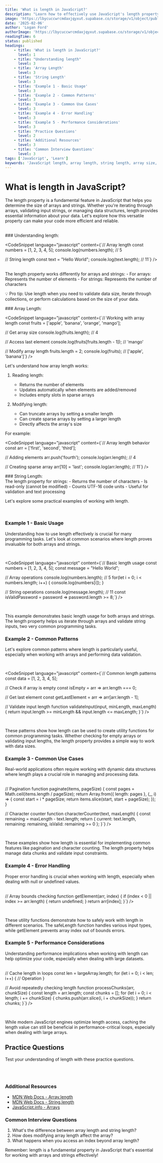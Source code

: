 ```yaml
---
title: 'What is length in JavaScript?'
description: "Learn how to effectively use JavaScript's length property to work with strings and arrays for easier data manipulation and processing."
image: 'https://lbycuccwrcmdaxjqyxut.supabase.co/storage/v1/object/public/blog-images//length-in-javascript.png'
date: '2025-02-06'
author: 'Logan Ford'
authorImage: 'https://lbycuccwrcmdaxjqyxut.supabase.co/storage/v1/object/public/user-profile-pictures/3a57d7e8-8b80-483b-93d0-70fe1f06b0c0/logo.png?u=1l5im5h5n6e5'
readingTime: 6
status: published
headings:
    - title: 'What is length in JavaScript?'
      level: 1
    - title: "Understanding length"
      level: 3
    - title: 'Array Length'
      level: 3
    - title: 'String Length'
      level: 3
    - title: 'Example 1 - Basic Usage'
      level: 3
    - title: 'Example 2 - Common Patterns'
      level: 3
    - title: 'Example 3 - Common Use Cases'
      level: 3
    - title: 'Example 4 - Error Handling'
      level: 3
    - title: 'Example 5 - Performance Considerations'
      level: 3
    - title: 'Practice Questions'
      level: 2
    - title: 'Additional Resources'
      level: 3
    - title: 'Common Interview Questions'
      level: 3
tags: ['JavaScript', 'Learn']
keywords: 'JavaScript length, array length, string length, array size, JavaScript arrays, JavaScript strings, web development, coding tutorial'
---
```



# What is length in JavaScript?

The length property is a fundamental feature in JavaScript that helps you determine the size of arrays and strings. Whether you're iterating through arrays, validating input strings, or managing data structures, length provides essential information about your data. Let's explore how this versatile property can make your code more efficient and reliable.

<br />

<div className="my-4">
### Understanding length:
</div>

<CodeSnippet language="javascript" content={`// Array length
const numbers = [1, 2, 3, 4, 5];
console.log(numbers.length);     // 5

// String length
const text = "Hello World";
console.log(text.length);        // 11`} />

<br />

<div className="my-4">
The length property works differently for arrays and strings:
- For arrays: Represents the number of elements
- For strings: Represents the number of characters

<br />

💡 Pro tip: Use length when you need to validate data size, iterate through collections, or perform calculations based on the size of your data.
</div>

<div className="my-4">
### Array Length:
</div>

<CodeSnippet language="javascript" content={`// Working with array length
const fruits = ['apple', 'banana', 'orange', 'mango'];

// Get array size
console.log(fruits.length);  // 4

// Access last element
console.log(fruits[fruits.length - 1]);  // 'mango'

// Modify array length
fruits.length = 2;
console.log(fruits);  // ['apple', 'banana']`} />

<div className="my-4">
Let's understand how array length works:

1. Reading length:
   - Returns the number of elements
   - Updates automatically when elements are added/removed
   - Includes empty slots in sparse arrays

2. Modifying length:
   - Can truncate arrays by setting a smaller length
   - Can create sparse arrays by setting a larger length
   - Directly affects the array's size

For example:
</div>

<CodeSnippet language="javascript" content={`// Array length behavior
const arr = ['first', 'second', 'third'];

// Adding elements
arr.push('fourth');
console.log(arr.length);    // 4

// Creating sparse array
arr[10] = 'last';
console.log(arr.length);    // 11`} />

<div className="my-4">
### String Length:
</div>

<div className="my-4">
The length property for strings:
- Returns the number of characters
- Is read-only (cannot be modified)
- Counts UTF-16 code units
- Useful for validation and text processing

<br />

Let's explore some practical examples of working with length.
</div>

<br />

### Example 1 - Basic Usage

Understanding how to use length effectively is crucial for many programming tasks. Let's look at common scenarios where length proves invaluable for both arrays and strings.

<br />

<CodeSnippet language="javascript" content={`// Basic length usage
const numbers = [1, 2, 3, 4, 5];
const message = "Hello World";

// Array operations
console.log(numbers.length);   // 5
for(let i = 0; i < numbers.length; i++) {
    console.log(numbers[i]);
}

// String operations
console.log(message.length);   // 11
const isValidPassword = password => password.length >= 8;`} />

<br />

This example demonstrates basic length usage for both arrays and strings. The length property helps us iterate through arrays and validate string inputs, two very common programming tasks.

### Example 2 - Common Patterns

Let's explore common patterns where length is particularly useful, especially when working with arrays and performing data validation.

<br />

<CodeSnippet language="javascript" content={`// Common length patterns
const data = [1, 2, 3, 4, 5];

// Check if array is empty
const isEmpty = arr => arr.length === 0;

// Get last element
const getLastElement = arr => arr[arr.length - 1];

// Validate input length
function validateInput(input, minLength, maxLength) {
    return input.length >= minLength && input.length <= maxLength;
}`} />

<br />

These patterns show how length can be used to create utility functions for common programming tasks. Whether checking for empty arrays or validating input lengths, the length property provides a simple way to work with data sizes.

### Example 3 - Common Use Cases

Real-world applications often require working with dynamic data structures where length plays a crucial role in managing and processing data.

<br />
<CodeSnippet language="javascript" content={`// Real-world examples
const posts = ['Post 1', 'Post 2', 'Post 3'];

// Pagination
function paginate(items, pageSize) {
    const pages = Math.ceil(items.length / pageSize);
    return Array.from({ length: pages }, (_, i) => {
        const start = i * pageSize;
        return items.slice(start, start + pageSize);
    });
}

// Character counter
function characterCounter(text, maxLength) {
    const remaining = maxLength - text.length;
    return {
        current: text.length,
        remaining: remaining,
        isValid: remaining >= 0
    };
}`} />

<br />

These examples show how length is essential for implementing common features like pagination and character counting. The length property helps manage data chunks and validate input constraints.

### Example 4 - Error Handling

Proper error handling is crucial when working with length, especially when dealing with null or undefined values.

<br />
<CodeSnippet language="javascript" content={`// Safe length checking
function safeLength(value) {
    if (value == null) return 0;
    if (Array.isArray(value)) return value.length;
    if (typeof value === 'string') return value.length;
    return 0;
}

// Array bounds checking
function getElement(arr, index) {
    if (index < 0 || index >= arr.length) {
        return undefined;
    }
    return arr[index];
}`} />

<br />

These utility functions demonstrate how to safely work with length in different scenarios. The safeLength function handles various input types, while getElement prevents array index out of bounds errors.

### Example 5 - Performance Considerations

Understanding performance implications when working with length can help optimize your code, especially when dealing with large datasets.

<br />
<CodeSnippet language="javascript" content={`// Performance tips
const largeArray = new Array(1000000);

// Cache length in loops
const len = largeArray.length;
for (let i = 0; i < len; i++) {
    // Operation
}

// Avoid repeatedly checking length
function processChunks(arr, chunkSize) {
    const length = arr.length;
    const chunks = [];
    for (let i = 0; i < length; i += chunkSize) {
        chunks.push(arr.slice(i, i + chunkSize));
    }
    return chunks;
}`} />

<br />

While modern JavaScript engines optimize length access, caching the length value can still be beneficial in performance-critical loops, especially when dealing with large arrays.

## Practice Questions

Test your understanding of length with these practice questions.

<br />

<MdxQuestionDisplay tag="length" take={5} />

<br />

### Additional Resources
- [MDN Web Docs - Array.length](https://developer.mozilla.org/en-US/docs/Web/JavaScript/Reference/Global_Objects/Array/length)
- [MDN Web Docs - String.length](https://developer.mozilla.org/en-US/docs/Web/JavaScript/Reference/Global_Objects/String/length)
- [JavaScript.info - Arrays](https://javascript.info/array)

### Common Interview Questions
1. What's the difference between array length and string length?
2. How does modifying array length affect the array?
3. What happens when you access an index beyond array length?

Remember: length is a fundamental property in JavaScript that's essential for working with arrays and strings effectively!
